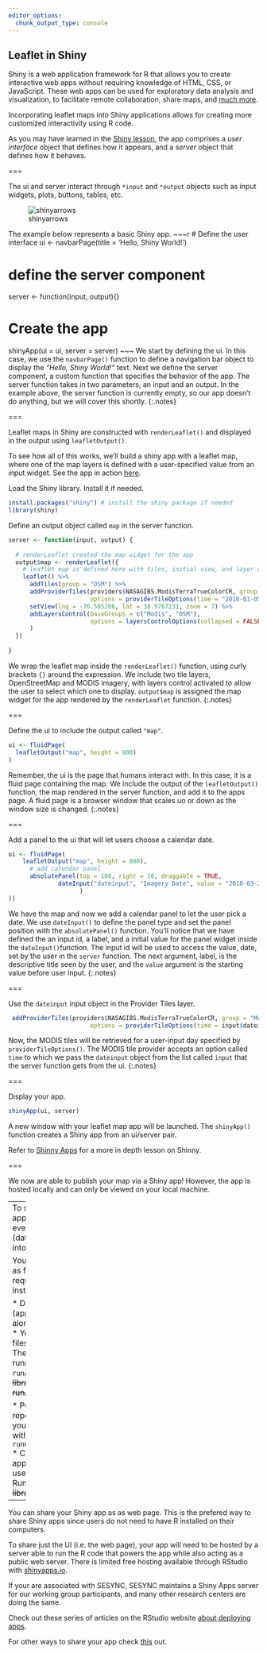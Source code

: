 ```yaml
---
editor_options: 
  chunk_output_type: console
---
```


## Leaflet in Shiny

Shiny is a web application framework for R that allows you to create interactive web apps without requiring knowledge of HTML, CSS, or JavaScript. These web apps can be used for exploratory data analysis and visualization, to facilitate remote collaboration, share maps, and [much more](https://shiny.rstudio.com/gallery/).

Incorporating leaflet maps into Shiny applications allows for creating more customized interactivity using R code.

As you may have learned in the [Shiny lesson](https://cyberhelp.sesync.org/basic-Shiny-lesson/#/slides/files), the app comprises a *user interface* object that defines how it appears, and a *server* object that defines how it behaves. 

===

The ui and server interact through `*input` and `*output` objects such as input widgets, plots, buttons, tables, etc.

![shinyarrows]({% include asset.html path="images/shiny-arrows.png" %})

The example below represents a basic Shiny app. 
~~~r
# Define the user interface
ui <- navbarPage(title = 'Hello, Shiny World!')

# define the server component
server <- function(input, output){}

# Create the app
shinyApp(ui = ui, server = server)
~~~
We start by defining the ui. In this case, we use the `navbarPage()` function to define a navigation bar object to display the *"Hello, Shiny World!"* text. 
Next we define the server component, a custom function that specifies the behavior of the app. The server function takes in two parameters, an input and an output. In the example above, the server function is currently empty, so our app doesn't do anything, but we will cover this shortly.
{:.notes}

===

Leaflet maps in Shiny are constructed with `renderLeaflet()` and displayed in the output using `leafletOutput()`.

To see how all of this works, we'll build a shiny app with a leaflet map, where one of the map layers is defined with a user-specified value from an input widget. See the app in action [here](https://shiny.sesync.org/apps/leaflet-in-R-shinydemo1/). 

Load the Shiny library. Install it if needed.

~~~r
install.packages("shiny") # install the shiny package if needed
library(shiny)
~~~

Define an output object called `map` in the server function. 

```r
server <- function(input, output) {
  
  # renderLeaflet created the map widget for the app 
  output$map <- renderLeaflet({
    # leaflet map is defined here with tiles, initial view, and layer control options
    leaflet() %>%
      addTiles(group = "OSM") %>%
      addProviderTiles(providers$NASAGIBS.ModisTerraTrueColorCR, group = "Modis",
                       options = providerTileOptions(time = "2018-01-05")) %>%
      setView(lng = -76.505206, lat = 38.9767231, zoom = 7) %>%
      addLayersControl(baseGroups = c("Modis", "OSM"),
                       options = layersControlOptions(collapsed = FALSE)
      )
  })
  
}
```

We wrap the leaflet map inside the `renderLeaflet()` function, using curly brackets `{}` around the expression.
We include two tile layers, OpenStreetMap and MODIS imagery, with layers control activated to 
allow the user to select which one to display.
`output$map` is assigned the map widget for the app rendered by the `renderLeaflet` function.
{:.notes}

===

Define the ui to include the output called `"map"`. 

```r
ui <- fluidPage(
  leafletOutput("map", height = 800)
)
```

Remember, the ui is the page that humans interact with. In this case, it is a fluid page containing the map. We include the output of the `leafletOutput()` function, the map rendered in the server function, and add it to the apps page. 
A fluid page is a browser window that scales uo or down as the window size is changed. 
{:.notes}

===

Add a panel to the ui that will let users choose a calendar date. 

```r
ui <- fluidPage(
    leafletOutput("map", height = 800),
      # add calendar panel
      absolutePanel(top = 100, right = 10, draggable = TRUE,
              dateInput("dateinput", "Imagery Date", value = "2018-03-28"
                    )
))
```

We have the map and now we add a calendar panel to let the user pick a date. We use `dateInput()` to define the panel type and set the panel position with the `absolutePanel()` function. You'll notice that we have defined the an input id, a label, and a initial value for the panel widget inside the `dateInput() `function. The input id will be used to access the value, date, set by the user in the `server` function. The
next argument, label, is the descriptive title seen by the user, and the `value` 
argument is the starting value before user input.
{:.notes}

===

Use the `dateinput` input object in the Provider Tiles layer.

```r
 addProviderTiles(providers$NASAGIBS.ModisTerraTrueColorCR, group = "Modis",
                       options = providerTileOptions(time = input$dateinput))
```

Now, the MODIS tiles will be retrieved for a user-input day specified by
`providerTileOptions()`. The MODIS tile provider accepts an option called
`time` to which we pass the `dateinput` object from the list called `input`
that the server function gets from the ui.
{:.notes}

===

Display your app.

~~~r
shinyApp(ui, server)
~~~

A new window with your leaflet map app will be launched. The `shinyApp()` function creates a Shiny app from an ui/server pair. 

Refer to [Shinny Apps](https://cyberhelp.sesync.org/basic-Shiny-lesson/) for a more in depth lesson on Shinny. 

===

We now are able to publish your map via a Shiny app!
However, the app is hosted locally and can only be viewed on your local machine. 

--- 
To share your map and Shiny app with others, first make sure everything the app needs to run (data and packages) is loaded into the R session. 

You can share your Shiny app as files. This is limited and requires users to have R installed on their computers.

* Directly share the source code (app.R, or ui.R and server.R) along with all required data files. 
  * Your app user can place the files into a local directory.
  * They can launch the app in R by running `runApp("appFolderName")`
~~~r
library(shiny)
runApp("coolApp")
~~~

* Publish the files to a GitHub repository, and advertise that your app can be cloned and run with `runGitHub('<USERNAME>/<REPO>')`
  * Create a directory for your app
  * Share directory with app users and instruct to clone it
  * Run app with `runGitHub()`
~~~r
library(shiny)
runGitHub("<USERNAME>/<REPO>")
~~~

---

You can share your Shiny app as as web page. This is the prefered way to share Shiny apps since users do not need to have R installed on their computers.

To share just the UI (i.e. the web page), your app will need to be hosted by a server able to run the R code that powers the app while also acting as a public web server. There is limited free hosting available through RStudio with [shinyapps.io](https://www.shinyapps.io). 

If your are associated with SESYNC,  SESYNC maintains a Shiny Apps server for our working group participants, and many other research centers are doing the same.

Check out these series of articles on the RStudio website [about deploying apps](https://shiny.rstudio.com/articles/#deployment).

For other ways to share your app check [this](https://shiny.rstudio.com/tutorial/written-tutorial/lesson7/) out.




